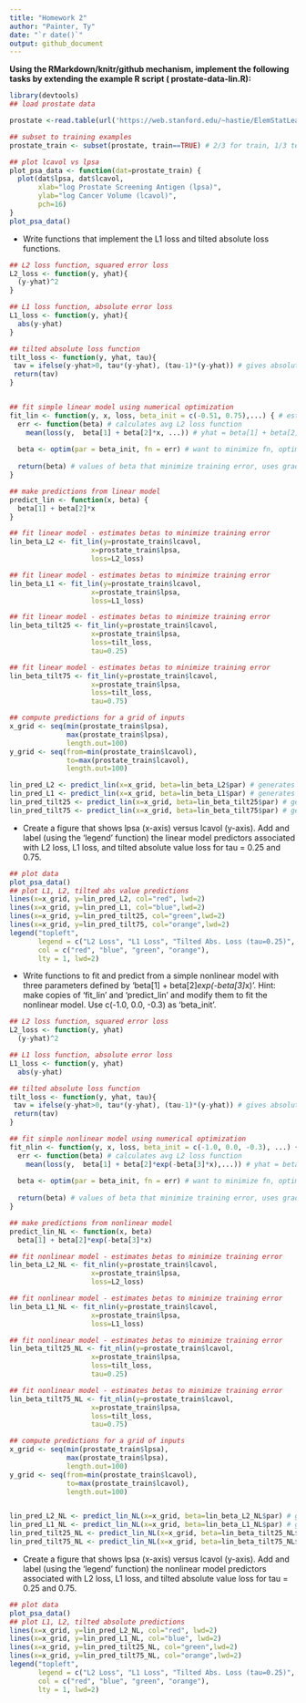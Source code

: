 ```yaml
---
title: "Homework 2"
author: "Painter, Ty"
date: "`r date()`"
output: github_document
---
```


**Using the RMarkdown/knitr/github mechanism, implement the following tasks by extending the example R script ( prostate-data-lin.R):** 

```r
library(devtools)
## load prostate data

prostate <-read.table(url('https://web.stanford.edu/~hastie/ElemStatLearn/datasets/prostate.data'))

## subset to training examples
prostate_train <- subset(prostate, train==TRUE) # 2/3 for train, 1/3 test

## plot lcavol vs lpsa
plot_psa_data <- function(dat=prostate_train) {
  plot(dat$lpsa, dat$lcavol,
       xlab="log Prostate Screening Antigen (lpsa)",
       ylab="log Cancer Volume (lcavol)",
       pch=16)
}
plot_psa_data()
```

- Write functions that implement the L1 loss and tilted absolute loss functions.

```r
## L2 loss function, squared error loss
L2_loss <- function(y, yhat){
  (y-yhat)^2
}

## L1 loss function, absolute error loss
L1_loss <- function(y, yhat){
  abs(y-yhat)
}

## tilted absolute loss function
tilt_loss <- function(y, yhat, tau){
 tav = ifelse(y-yhat>0, tau*(y-yhat), (tau-1)*(y-yhat)) # gives absolute loss
 return(tav)
}


## fit simple linear model using numerical optimization
fit_lin <- function(y, x, loss, beta_init = c(-0.51, 0.75),...) { # estimates beta1 and beta2; beta minimizes residual squares
  err <- function(beta) # calculates avg L2 loss function
    mean(loss(y,  beta[1] + beta[2]*x, ...)) # yhat = beta[1] + beta[2]*x
  
  beta <- optim(par = beta_init, fn = err) # want to minimize fn, optimize between (-0.51, 0.75), err is initial value 
  
  return(beta) # values of beta that minimize training error, uses gradient method
}

## make predictions from linear model
predict_lin <- function(x, beta) {
  beta[1] + beta[2]*x
}

## fit linear model - estimates betas to minimize training error
lin_beta_L2 <- fit_lin(y=prostate_train$lcavol,
                    x=prostate_train$lpsa,
                    loss=L2_loss)

## fit linear model - estimates betas to minimize training error
lin_beta_L1 <- fit_lin(y=prostate_train$lcavol,
                    x=prostate_train$lpsa,
                    loss=L1_loss)

## fit linear model - estimates betas to minimize training error
lin_beta_tilt25 <- fit_lin(y=prostate_train$lcavol,
                    x=prostate_train$lpsa,
                    loss=tilt_loss,
                    tau=0.25) 

## fit linear model - estimates betas to minimize training error
lin_beta_tilt75 <- fit_lin(y=prostate_train$lcavol,
                    x=prostate_train$lpsa,
                    loss=tilt_loss,
                    tau=0.75)

## compute predictions for a grid of inputs
x_grid <- seq(min(prostate_train$lpsa),
              max(prostate_train$lpsa),
              length.out=100)
y_grid <- seq(from=min(prostate_train$lcavol),
              to=max(prostate_train$lcavol),
              length.out=100)

lin_pred_L2 <- predict_lin(x=x_grid, beta=lin_beta_L2$par) # generates yhat (yhat = beta[1] + beta[2]*x)
lin_pred_L1 <- predict_lin(x=x_grid, beta=lin_beta_L1$par) # generates yhat (yhat = beta[1] + beta[2]*x)
lin_pred_tilt25 <- predict_lin(x=x_grid, beta=lin_beta_tilt25$par) # generates yhat (yhat = beta[1] + beta[2]*x)
lin_pred_tilt75 <- predict_lin(x=x_grid, beta=lin_beta_tilt75$par) # generates yhat (yhat = beta[1] + beta[2]*x)
```

- Create a figure that shows lpsa (x-axis) versus lcavol (y-axis). Add and label (using the 'legend' function) the linear model predictors associated with L2 loss, L1 loss, and tilted absolute value loss for tau = 0.25 and 0.75.

```r
## plot data
plot_psa_data()
## plot L1, L2, tilted abs value predictions
lines(x=x_grid, y=lin_pred_L2, col="red", lwd=2)
lines(x=x_grid, y=lin_pred_L1, col="blue",lwd=2)
lines(x=x_grid, y=lin_pred_tilt25, col="green",lwd=2)
lines(x=x_grid, y=lin_pred_tilt75, col="orange",lwd=2)
legend("topleft",
       legend = c("L2 Loss", "L1 Loss", "Tilted Abs. Loss (tau=0.25)", "Tilted Abs. Loss (tau=0.75)"),
       col = c("red", "blue", "green", "orange"),
       lty = 1, lwd=2)
```

- Write functions to fit and predict from a simple nonlinear model with three parameters defined by 'beta[1] + beta[2]*exp(-beta[3]*x)'. Hint: make copies of 'fit_lin' and 'predict_lin' and modify them to fit the nonlinear model. Use c(-1.0, 0.0, -0.3) as 'beta_init'.

```r
## L2 loss function, squared error loss
L2_loss <- function(y, yhat)
  (y-yhat)^2

## L1 loss function, absolute error loss
L1_loss <- function(y, yhat)
  abs(y-yhat)

## tilted absolute loss function
tilt_loss <- function(y, yhat, tau){
 tav = ifelse(y-yhat>0, tau*(y-yhat), (tau-1)*(y-yhat)) # gives absolute loss
 return(tav)
}

## fit simple nonlinear model using numerical optimization
fit_nlin <- function(y, x, loss, beta_init = c(-1.0, 0.0, -0.3), ...) { # estimates beta1 and beta2; beta minimizes residual squares
  err <- function(beta) # calculates avg L2 loss function
    mean(loss(y,  beta[1] + beta[2]*exp(-beta[3]*x),...)) # yhat = beta[1] + beta[2]*exp(-beta[3]*x)
  
  beta <- optim(par = beta_init, fn = err) # want to minimize fn, optimize between (-1.0, 0.0, -0.3), err is initial value 
  
  return(beta) # values of beta that minimize training error, uses gradient method
}

## make predictions from nonlinear model
predict_lin_NL <- function(x, beta)
  beta[1] + beta[2]*exp(-beta[3]*x)

## fit nonlinear model - estimates betas to minimize training error
lin_beta_L2_NL <- fit_nlin(y=prostate_train$lcavol,
                    x=prostate_train$lpsa,
                    loss=L2_loss)

## fit nonlinear model - estimates betas to minimize training error
lin_beta_L1_NL <- fit_nlin(y=prostate_train$lcavol,
                    x=prostate_train$lpsa,
                    loss=L1_loss)

## fit nonlinear model - estimates betas to minimize training error
lin_beta_tilt25_NL <- fit_nlin(y=prostate_train$lcavol,
                    x=prostate_train$lpsa,
                    loss=tilt_loss,
                    tau=0.25)

## fit nonlinear model - estimates betas to minimize training error
lin_beta_tilt75_NL <- fit_nlin(y=prostate_train$lcavol,
                    x=prostate_train$lpsa,
                    loss=tilt_loss,
                    tau=0.75)

## compute predictions for a grid of inputs
x_grid <- seq(min(prostate_train$lpsa),
              max(prostate_train$lpsa),
              length.out=100)
y_grid <- seq(from=min(prostate_train$lcavol),
              to=max(prostate_train$lcavol),
              length.out=100)


lin_pred_L2_NL <- predict_lin_NL(x=x_grid, beta=lin_beta_L2_NL$par) # generates yhat (yhat = beta[1] + beta[2]*x)
lin_pred_L1_NL <- predict_lin_NL(x=x_grid, beta=lin_beta_L1_NL$par) # generates yhat (yhat = beta[1] + beta[2]*x)
lin_pred_tilt25_NL <- predict_lin_NL(x=x_grid, beta=lin_beta_tilt25_NL$par) # generates yhat (yhat = beta[1] + beta[2]*x)
lin_pred_tilt75_NL <- predict_lin_NL(x=x_grid, beta=lin_beta_tilt75_NL$par) # generates yhat (yhat = beta[1] + beta[2]*x)
```

- Create a figure that shows lpsa (x-axis) versus lcavol (y-axis). Add and label (using the 'legend' function) the nonlinear model predictors associated with L2 loss, L1 loss, and tilted absolute value loss for tau = 0.25 and 0.75.

```r
## plot data
plot_psa_data()
## plot L1, L2, tilted absolute predictions
lines(x=x_grid, y=lin_pred_L2_NL, col="red", lwd=2)
lines(x=x_grid, y=lin_pred_L1_NL, col="blue", lwd=2)
lines(x=x_grid, y=lin_pred_tilt25_NL, col="green",lwd=2)
lines(x=x_grid, y=lin_pred_tilt75_NL, col="orange",lwd=2)
legend("topleft",
       legend = c("L2 Loss", "L1 Loss", "Tilted Abs. Loss (tau=0.25)", "Tilted Abs. Loss (tau=0.75)"),
       col = c("red", "blue", "green", "orange"),
       lty = 1, lwd=2)
```